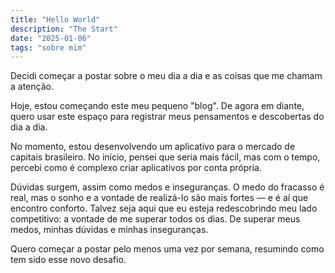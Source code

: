 ```yaml
---
title: "Hello World"
description: "The Start"
date: "2025-01-06"
tags: "sobre mim"
---
```


Decidi começar a postar sobre o meu dia a dia e as coisas que me chamam a atenção.

Hoje, estou começando este meu pequeno "blog". De agora em diante, quero usar este espaço para registrar meus pensamentos e descobertas do dia a dia.

No momento, estou desenvolvendo um aplicativo para o mercado de capitais brasileiro. No início, pensei que seria mais fácil, mas com o tempo, percebi como é complexo criar aplicativos por conta própria.

Dúvidas surgem, assim como medos e inseguranças. O medo do fracasso é real, mas o sonho e a vontade de realizá-lo são mais fortes — e é aí que encontro conforto. Talvez seja aqui que eu esteja redescobrindo meu lado competitivo: a vontade de me superar todos os dias. De superar meus medos, minhas dúvidas e minhas inseguranças.

Quero começar a postar pelo menos uma vez por semana, resumindo como tem sido esse novo desafio.